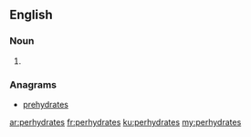 ==English==

===Noun===
{{head|en|plural}}

# {{plural of|perhydrate|lang=en|nocat=1}}

===Anagrams===
* [[prehydrates#English|prehydrates]]

[[ar:perhydrates]]
[[fr:perhydrates]]
[[ku:perhydrates]]
[[my:perhydrates]]